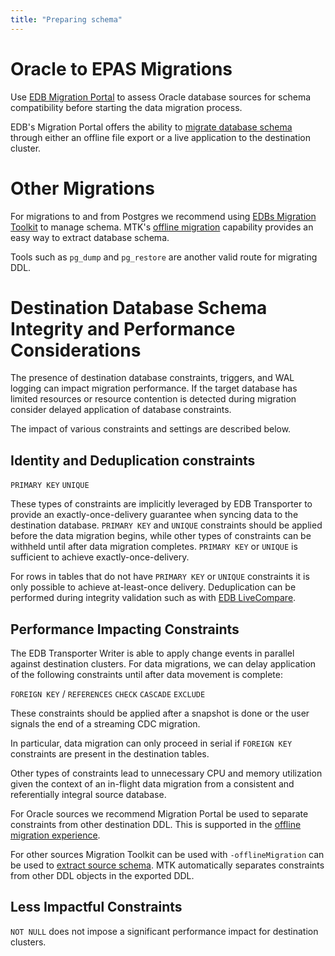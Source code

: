 ```yaml
---
title: "Preparing schema"
---
```


# Oracle to EPAS Migrations

Use [EDB Migration Portal](https://www.enterprisedb.com/docs/migration_portal/latest/) to assess Oracle database sources for schema compatibility before starting the data migration process. 

EDB's Migration Portal offers the ability to [migrate database schema](https://www.enterprisedb.com/docs/migration_portal/latest/04_mp_migrating_database/03_mp_schema_migration/) through either an offline file export or a live application to the destination cluster.

# Other Migrations

For migrations to and from Postgres we recommend using [EDBs Migration Toolkit](https://deploy-preview-5759--edb-docs-staging.netlify.app/docs/migration_toolkit/latest/) to manage schema. MTK's [offline migration](https://www.enterprisedb.com/docs/migration_toolkit/latest/07_invoking_mtk/08_mtk_command_options/#offline-migration-options) capability provides an easy way to extract database schema.

Tools such as `pg_dump` and `pg_restore` are another valid route for migrating DDL.

# Destination Database Schema Integrity and Performance Considerations

The presence of destination database constraints, triggers, and WAL logging can impact migration performance. If the target database has limited resources or resource contention is detected during migration consider delayed application of database constraints.

The impact of various constraints and settings are described below.

## Identity and Deduplication constraints

`PRIMARY KEY`
`UNIQUE`

These types of constraints are implicitly leveraged by EDB Transporter to provide an exactly-once-delivery guarantee when syncing data to the destination database. `PRIMARY KEY` and `UNIQUE` constraints should be applied before the data migration begins, while other types of constraints can be withheld until after data migration completes. `PRIMARY KEY` or `UNIQUE` is sufficient to achieve exactly-once-delivery.

For rows in tables that do not have `PRIMARY KEY` or `UNIQUE` constraints it is only possible to achieve at-least-once delivery. Deduplication can be performed during integrity validation such as with [EDB LiveCompare](https://www.enterprisedb.com/docs/livecompare/latest/).

## Performance Impacting Constraints

The EDB Transporter Writer is able to apply change events in parallel against destination clusters. For data migrations, we can delay application of the following constraints until after data movement is complete:

`FOREIGN KEY` / `REFERENCES`
`CHECK`
`CASCADE`
`EXCLUDE`

These constraints should be applied after a snapshot is done or the user signals the end of a streaming CDC migration.

In particular, data migration can only proceed in serial if `FOREIGN KEY` constraints are present in the destination tables.

Other types of constraints lead to unnecessary CPU and memory utilization given the context of an in-flight data migration from a consistent and referentially integral source database.

For Oracle sources we recommend Migration Portal be used to separate constraints from other destination DDL. This is supported in the [offline migration experience](https://www.enterprisedb.com/docs/migration_portal/latest/04_mp_migrating_database/03_mp_schema_migration/#offline-migration).

For other sources Migration Toolkit can be used with `-offlineMigration` can be used to [extract source schema](https://www.enterprisedb.com/docs/migration_toolkit/latest/07_invoking_mtk/08_mtk_command_options/#offline-migration-options). MTK automatically separates constraints from other DDL objects in the exported DDL.

## Less Impactful Constraints

`NOT NULL` does not impose a significant performance impact for destination clusters.